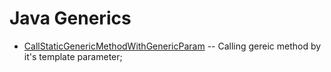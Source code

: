 = Java Generics =
* [[CallStaticGenericMethodWithGenericParam]] -- Calling gereic method by it's template parameter;
